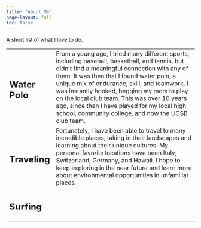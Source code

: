 ```yaml
---
title: "About Me"
page-layout: full
toc: false
---
```


A short list of what I love to do.

+---------------+--------------------------------------------------------------------------------------------------------------------------------------------------------------------------------------------------------------------------------------------------------------------------------------------------------------------------------------------------------------------------------------------------------------------------------------------------+
| ## Water Polo | From a young age, I tried many different sports, including baseball, basketball, and tennis, but didn't find a meaningful connection with any of them. It was then that I found water polo, a unique mix of endurance, skill, and teamwork. I was instantly hooked, begging my mom to play on the local club team. This was over 10 years ago, since then I have played for my local high school, community college, and now the UCSB club team. |
+---------------+--------------------------------------------------------------------------------------------------------------------------------------------------------------------------------------------------------------------------------------------------------------------------------------------------------------------------------------------------------------------------------------------------------------------------------------------------+
| ## Traveling  | Fortunately, I have been able to travel to many incredible places, taking in their landscapes and learning about their unique cultures. My personal favorite locations have been Italy, Switzerland, Germany, and Hawaii. I hope to keep exploring in the near future and learn more about environmental opportunities in unfamiliar places.                                                                                                     |
+---------------+--------------------------------------------------------------------------------------------------------------------------------------------------------------------------------------------------------------------------------------------------------------------------------------------------------------------------------------------------------------------------------------------------------------------------------------------------+
| ## Surfing    |                                                                                                                                                                                                                                                                                                                                                                                                                                                  |
+---------------+--------------------------------------------------------------------------------------------------------------------------------------------------------------------------------------------------------------------------------------------------------------------------------------------------------------------------------------------------------------------------------------------------------------------------------------------------+
